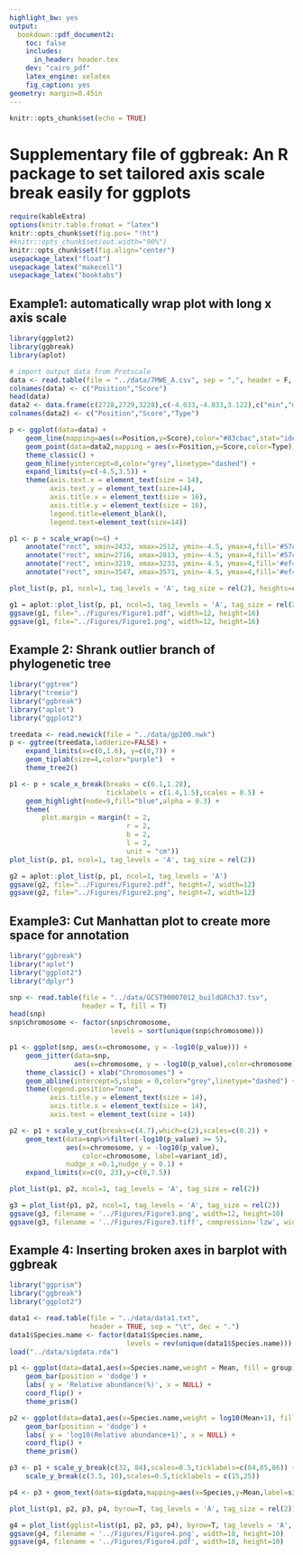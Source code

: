 ```yaml
---
highlight_bw: yes
output:
  bookdown::pdf_document2:
    toc: false
    includes:
      in_header: header.tex
    dev: "cairo_pdf"
    latex_engine: xelatex
    fig_caption: yes
geometry: margin=0.45in
---
```


```r
knitr::opts_chunk$set(echo = TRUE)
```
# Supplementary file of ggbreak: An R package to set tailored axis scale break easily for ggplots

```r
require(kableExtra)
options(knitr.table.fromat = "latex")
knitr::opts_chunk$set(fig.pos= "!ht")
#knitr::opts_chunk$set(out.width="90%")
knitr::opts_chunk$set(fig.align="center")
usepackage_latex("float")
usepackage_latex("makecell")
usepackage_latex("booktabs")
```


## Example1: automatically wrap plot with long x axis scale

```r
library(ggplot2)
library(ggbreak)
library(aplot)

# import output data from Protscale
data <- read.table(file = "../data/7MWE_A.csv", sep = ",", header = F, fill = T)
colnames(data) <- c("Position","Score")
head(data)
data2 <- data.frame(c(2728,2729,3228),c(-4.033,-4.033,3.122),c("min","min","max"))
colnames(data2) <- c("Position","Score","Type")

p <- ggplot(data=data) +
    geom_line(mapping=aes(x=Position,y=Score),color="#83cbac",stat="identity") +
    geom_point(data=data2,mapping = aes(x=Position,y=Score,color=Type)) +
    theme_classic() +
    geom_hline(yintercept=0,color="grey",linetype="dashed") +
    expand_limits(y=c(-4.5,3.5)) +
    theme(axis.text.x = element_text(size = 14),
          axis.text.y = element_text(size=14),
          axis.title.x = element_text(size = 16),
          axis.title.y = element_text(size = 16),
          legend.title=element_blank(),
          legend.text=element_text(size=14))

p1 <- p + scale_wrap(n=4) +
    annotate("rect", xmin=2432, xmax=2512, ymin=-4.5, ymax=4,fill='#57c3c2',alpha = 0.2) +
    annotate("rect", xmin=2716, xmax=2813, ymin=-4.5, ymax=4,fill='#57c3c2',alpha = 0.2) +
    annotate("rect", xmin=3219, xmax=3233, ymin=-4.5, ymax=4,fill='#ef475d',alpha = 0.2) +
    annotate("rect", xmin=3547, xmax=3571, ymin=-4.5, ymax=4,fill='#ef475d',alpha = 0.2)

plot_list(p, p1, ncol=1, tag_levels = 'A', tag_size = rel(2), heights=c(1,2))
```
```r

g1 = aplot::plot_list(p, p1, ncol=1, tag_levels = 'A', tag_size = rel(2), heights = c(1, 2))
ggsave(g1, file="../Figures/Figure1.pdf", width=12, height=16)
ggsave(g1, file="../Figures/Figure1.png", width=12, height=16)
```

## Example 2: Shrank outlier branch of phylogenetic tree

```r
library("ggtree")
library("treeio")
library("ggbreak")
library("aplot")
library("ggplot2")

treedata <- read.newick(file = "../data/gp200.nwk")
p <- ggtree(treedata,ladderize=FALSE) +
    expand_limits(x=c(0,1.6), y=c(0,7)) +
    geom_tiplab(size=4,color="purple")  +
    theme_tree2()

p1 <- p + scale_x_break(breaks = c(0.1,1.28),
                        ticklabels = c(1.4,1.5),scales = 0.5) +
    geom_highlight(node=9,fill="blue",alpha = 0.3) +
    theme(
        plot.margin = margin(t = 2,  
                             r = 2,  
                             b = 2,  
                             l = 2,  
                             unit = "cm"))
plot_list(p, p1, ncol=1, tag_levels = 'A', tag_size = rel(2))

```

```r
g2 = aplot::plot_list(p, p1, ncol=1, tag_levels = 'A')
ggsave(g2, file="../Figures/Figure2.pdf", height=7, width=12)
ggsave(g2, file="../Figures/Figure2.png", height=7, width=12)
```


## Example3: Cut Manhattan plot to create more space for annotation

```r

library("ggbreak")
library("aplot")
library("ggplot2")
library("dplyr")

snp <- read.table(file = "../data/GCST90007012_buildGRCh37.tsv", 
                  header = T, fill = T)
head(snp)
snp$chromosome <- factor(snp$chromosome, 
                         levels = sort(unique(snp$chromosome)))

p1 <- ggplot(snp, aes(x=chromosome, y = -log10(p_value))) +
    geom_jitter(data=snp,
                aes(x=chromosome, y = -log10(p_value),color=chromosome)) +
    theme_classic() + xlab("Chromosomes") +
    geom_abline(intercept=5,slope = 0,color="grey",linetype="dashed") +
    theme(legend.position="none",
          axis.title.y = element_text(size = 14),
          axis.title.x = element_text(size = 14),
          axis.text = element_text(size = 14))

p2 <- p1 + scale_y_cut(breaks=c(4.7),which=c(2),scales=c(0.2)) +
    geom_text(data=snp%>%filter(-log10(p_value) >= 5),
              aes(x=chromosome, y = -log10(p_value),
                  color=chromosome, label=variant_id),
              nudge_x =0.1,nudge_y = 0.1) +
    expand_limits(x=c(0, 23),y=c(0,7.5))

plot_list(p1, p2, ncol=1, tag_levels = 'A', tag_size = rel(2))

```
```r
g3 = plot_list(p1, p2, ncol=1, tag_levels = 'A', tag_size = rel(2))
ggsave(g3, filename = '../Figures/Figure3.png', width=12, height=10)
ggsave(g3, filename = '../Figures/Figure3.tiff', compression='lzw', width=12, height=10)
```

## Example 4: Inserting broken axes in barplot with ggbreak

```r
library("ggprism")
library("ggbreak")
library("ggplot2")

data1 <- read.table(file = "../data/data1.txt", 
                    header = TRUE, sep = "\t", dec = ".")
data1$Species.name <- factor(data1$Species.name, 
                             levels = rev(unique(data1$Species.name)))
load("../data/sigdata.rda")

p1 <- ggplot(data=data1,aes(x=Species.name,weight = Mean, fill = group)) +
    geom_bar(position = 'dodge') +
    labs( y = 'Relative abundance(%)', x = NULL) +
    coord_flip() +
    theme_prism()

p2 <- ggplot(data=data1,aes(x=Species.name,weight = log10(Mean+1), fill = group)) +
    geom_bar(position = 'dodge') +
    labs( y = 'log10(Relative abundance+1)', x = NULL) +
    coord_flip() +
    theme_prism()

p3 <- p1 + scale_y_break(c(32, 84),scales=0.5,ticklabels=c(84,85,86)) +
    scale_y_break(c(3.5, 10),scales=0.5,ticklabels = c(15,25)) 

p4 <- p3 + geom_text(data=sigdata,mapping=aes(x=Species,y=Mean,label=sig),vjust=-0.1)

plot_list(p1, p2, p3, p4, byrow=T, tag_levels = 'A', tag_size = rel(2))
```

```r
g4 = plot_list(gglist=list(p1, p2, p3, p4), byrow=T, tag_levels = 'A', tag_size = rel(2))
ggsave(g4, filename = '../Figures/Figure4.png', width=18, height=10)
ggsave(g4, filename = '../Figures/Figure4.pdf', width=18, height=10)
```
